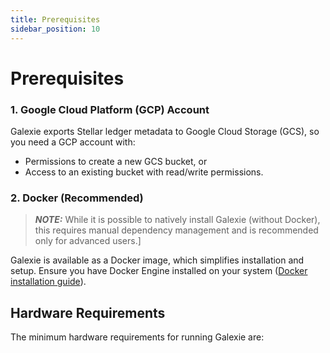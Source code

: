 ```yaml
---
title: Prerequisites
sidebar_position: 10
---
```


# Prerequisites

### 1. Google Cloud Platform (GCP) Account

Galexie exports Stellar ledger metadata to Google Cloud Storage (GCS), so you need a GCP account with:

- Permissions to create a new GCS bucket, or
- Access to an existing bucket with read/write permissions.

### 2. Docker (Recommended)

> **_NOTE:_** While it is possible to natively install Galexie (without Docker), this requires manual dependency management and is recommended only for advanced users.]

Galexie is available as a Docker image, which simplifies installation and setup. Ensure you have Docker Engine installed on your system ([Docker installation guide](https://docs.docker.com/engine/install/)).

## Hardware Requirements

The minimum hardware requirements for running Galexie are:
